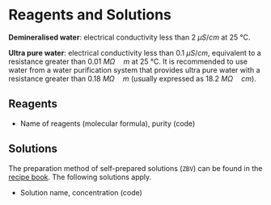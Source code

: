 # Reagents and Solutions

**Demineralised water**: electrical conductivity less than 2 $\mu S / cm$ at 25 °C.

**Ultra pure water**: electrical conductivity less than 0.1 $\mu S / cm$, equivalent to a resistance greater than 0.01 $M\Omega \quad m$ at 25 °C.
It is recommended to use water from a water purification system that provides ultra pure water with a resistance greater than 0.18 $M\Omega \quad m$ (usually expressed as 18.2 $M\Omega \quad cm$).

## Reagents

- Name of reagents (molecular formula), purity (code)

## Solutions

The preparation method of self-prepared solutions (`ZBV`) can be found in the [recipe book](https://drive.google.com/drive/folders/1MJR86HF3JywHXZI7z1tIoHSdKs7o3pta).
The following solutions apply.

- Solution name, concentration (code)
